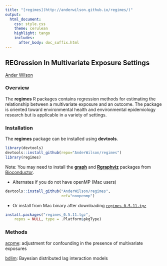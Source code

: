 ```yaml
---
title: "[regimes](http://anderwilson.github.io/regimes/)"
output:
  html_document:
    css: style.css
    theme: cerulean
    highlight: tango
    includes:
      after_body: doc_suffix.html
---
```



## REGression In Multivariate Exposure Settings
[Ander Wilson](http://anderwilson.github.io/)

### Overview

The **regimes** R packages contains regression methods for estimating the relationship between a multivariate exposure and an outcome. The package is oriented toward environmental health and environmental epidemiology research but is applicable in a variety of settings. 


### Installation

The **regimes** package can be installed using **devtools**.
```r
library(devtools)
devtools::install_github(repo="AnderWilson/regimes")
library(regimes)
```

Note: You may need to install the [**graph**](http://bioconductor.org/packages/release/bioc/html/graph.html) and [**Rgraphviz**](http://bioconductor.org/packages/release/bioc/html/Rgraphviz.html) packages from [Bioconductor](http://bioconductor.org).



- Alternates if you do not have openMP (Mac users) 
```r
devtools::install_github("AnderWilson/regimes",
                         ref="noopenmp")
```

- Or install from Mac binary after downloading [`regimes_0.5.11.tgz`](https://github.com/AnderWilson/regimes/blob/gh-pages/regimes_0.5.11.tgz)
```r
install.packages("regimes_0.5.11.tgz", 
    repos = NULL, type = .Platform$pkgType)
```

### Methods

[acpme](http://anderwilson.github.io/regimes/acpme.html): adjustment for confounding in the presence of multivariate exposures

[bdlim](http://anderwilson.github.io/regimes/bdlim.html): Bayesian distributed lag interaction models
